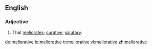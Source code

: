 ==English==

===Adjective===
{{en-adj}}

# That [[meliorate]]s; [[curative]], [[salutary]].

[[de:meliorative]]
[[io:meliorative]]
[[tr:meliorative]]
[[vi:meliorative]]
[[zh:meliorative]]